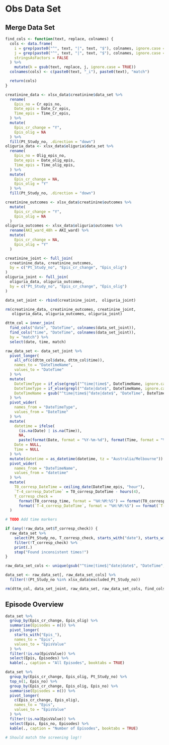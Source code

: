 # Obs Data Set

## Merge Data Set

```r
find_cols <- function(text, replace, colnames) {
  cols <- data.frame(
    i = grep(paste0("^", text, "|", text, "$"), colnames, ignore.case = TRUE),
    j = grep(paste0("^", text, "|", text, "$"), colnames, ignore.case = TRUE, value = TRUE),
    stringsAsFactors = FALSE
  ) %>%
    mutate(k = gsub(text, replace, j, ignore.case = TRUE))
  colnames(cols) <- c(paste0(text, "_i"), paste0(text), "match")

  return(cols)
}
```

```r
creatinine_data <- xlsx_data$creatinine$data_set %>%
  rename(
    Epis_no = Cr_epis_no,
    Date_epis = Date_Cr_epis,
    Time_epis = Time_Cr_epis,
  ) %>%
  mutate(
    Epis_cr_change = "Y",
    Epis_olig = NA
  ) %>%
  fill(Pt_Study_no, .direction = "down")
oliguria_data <- xlsx_data$oliguria$data_set %>%
  rename(
    Epis_no = Olig_epis_no,
    Date_epis = Date_olig_epis,
    Time_epis = Time_olig_epis,
  ) %>%
  mutate(
    Epis_cr_change = NA,
    Epis_olig = "Y"
  ) %>%
  fill(Pt_Study_no, .direction = "down")

creatinine_outcomes <- xlsx_data$creatinine$outcomes %>%
  mutate(
    Epis_cr_change = "Y",
    Epis_olig = NA
  )
oliguria_outcomes <- xlsx_data$oliguria$outcomes %>%
  rename(AKI_ward_48h = AKI_ward) %>%
  mutate(
    Epis_cr_change = NA,
    Epis_olig = "Y"
  )

creatinine_joint <- full_join(
  creatinine_data, creatinine_outcomes,
  by = c("Pt_Study_no", "Epis_cr_change", "Epis_olig")
)
oliguria_joint <- full_join(
  oliguria_data, oliguria_outcomes,
  by = c("Pt_Study_no", "Epis_cr_change", "Epis_olig")
)

data_set_joint <- rbind(creatinine_joint,  oliguria_joint)

rm(creatinine_data, creatinine_outcomes, creatinine_joint,
   oliguria_data, oliguria_outcomes, oliguria_joint)
```

```r
dttm_col = inner_join(
  find_cols("date", "DateTime", colnames(data_set_joint)),
  find_cols("time", "DateTime", colnames(data_set_joint)),
  by = "match") %>%
  select(date, time, match)

raw_data_set <- data_set_joint %>%
  pivot_longer(
    all_of(c(dttm_col$date, dttm_col$time)),
    names_to = "DateTimeName",
    values_to = "DateTime"
  ) %>%
  mutate(
    DateTimeType = if_else(grepl("^time|time$", DateTimeName, ignore.case = TRUE), "Time", ""),
    DateTimeType = if_else(grepl("^date|date$", DateTimeName, ignore.case = TRUE), "Date", DateTimeType),
    DateTimeName = gsub("^time|time$|^date|date$", "DateTime", DateTimeName, ignore.case = TRUE)
  ) %>%
  pivot_wider(
    names_from = "DateTimeType",
    values_from = "DateTime"
  ) %>%
  mutate(
    datetime = ifelse(
      (is.na(Date) | is.na(Time)),
      NA,
      paste(format(Date, format = "%Y-%m-%d"), format(Time, format = "%H:%M:%S"))),
    Date = NULL,
    Time = NULL
  ) %>%
  mutate(datetime = as_datetime(datetime, tz = "Australia/Melbourne")) %>%
  pivot_wider(
    names_from = "DateTimeName",
    values_from = "datetime"
  ) %>%
  mutate(
    T0_corresp_DateTime = ceiling_date(DateTime_epis, "hour"),
    `T-4_corresp_DateTime` = T0_corresp_DateTime - hours(4),
    T_corresp_check =
      format(T0_corresp_time, format = "%H:%M:%S") == format(T0_corresp_DateTime, format = "%H:%M:%S") &
      format(`T-4_corresp_DateTime`, format = "%H:%M:%S") == format(`T-4_corresp_DateTime`, format = "%H:%M:%S")
  )

# TODO Add time markers

if (any(!raw_data_set$T_corresp_check)) {
  raw_data_set %>%
    select(Pt_Study_no, T_corresp_check, starts_with("date"), starts_with("time"), ends_with("time")) %>%
    filter(!T_corresp_check) %>%
    print(.)
    stop("Found inconsistent times!")
}

raw_data_set_cols <- unique(gsub("^time|time$|^date|date$", "DateTime", colnames(data_set_joint), ignore.case = TRUE))

data_set <- raw_data_set[, raw_data_set_cols] %>%
  filter(!(Pt_Study_no %in% xlsx_data$excluded_Pt_Study_no))

rm(dttm_col, data_set_joint, raw_data_set, raw_data_set_cols, find_cols)
```

## Episode Overview

```r
data_set %>%
  group_by(Epis_cr_change, Epis_olig) %>%
  summarise(Episodes = n()) %>%
  pivot_longer(
    starts_with("Epis_"),
    names_to = "Epis",
    values_to = "EpisValue"
  ) %>%
  filter(!is.na(EpisValue)) %>%
  select(Epis, Episodes) %>%
  kable(., caption = "All Episodes", booktabs = TRUE)

data_set %>%
  group_by(Epis_cr_change, Epis_olig, Pt_Study_no) %>%
  top_n(1, Epis_no) %>%
  group_by(Epis_cr_change, Epis_olig, Epis_no) %>%
  summarise(Episodes = n()) %>%
  pivot_longer(
    c(Epis_cr_change, Epis_olig),
    names_to = "Epis",
    values_to = "EpisValue"
  ) %>%
  filter(!is.na(EpisValue)) %>%
  select(Epis, Epis_no, Episodes) %>%
  kable(., caption = "Number of Episodes", booktabs = TRUE)

# Should match the screening log!!
```
